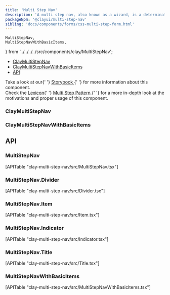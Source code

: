 ```yaml
---
title: 'Multi Step Nav'
description: 'A multi step nav, also known as a wizard, is a determinate progress bar used in long processes that divides the main task into subtasks. The wizard lets the user quickly identify their current progress in completing the task and navigate forwards and backwards between steps if needed.'
packageNpm: '@clayui/multi-step-nav'
sibling: 'docs/components/forms/css-multi-step-form.html'
---
```


	MultiStepNav,
	MultiStepNavWithBasicItems,
} from '../../../../src/components/clay/MultiStepNav';

<div class="nav-toc-absolute">
<div class="nav-toc">

-   [ClayMultiStepNav](#claymultistepnav)
-   [ClayMultiStepNavWithBasicItems](#claymultistepnavwithbasicitems)
-   [API](#api)

</div>
</div>

<div class="clay-site-alert alert alert-warning">
	Take a look at our{' '}
	<a href="https://storybook-clayui.netlify.com/?path=/story/components-claymultistepnav--low-level">
		Storybook
	</a>{' '}
	for more information about this component.
</div>

<div class="clay-site-alert alert alert-info">
	Check the <a href="https://liferay.design/lexicon/">Lexicon</a>{' '}
	<a href="https://liferay.design/lexicon/core-components/forms/multi-step-form/">
		Multi Step Pattern
	</a>{' '}
	for a more in-depth look at the motivations and proper usage of this
	component.
</div>

### ClayMultiStepNav

<MultiStepNav />

### ClayMultiStepNavWithBasicItems

<MultiStepNavWithBasicItems />

## API

### MultiStepNav

<div>[APITable "clay-multi-step-nav/src/MultiStepNav.tsx"]</div>

### MultiStepNav.Divider

<div>[APITable "clay-multi-step-nav/src/Divider.tsx"]</div>

### MultiStepNav.Item

<div>[APITable "clay-multi-step-nav/src/Item.tsx"]</div>

### MultiStepNav.Indicator

<div>[APITable "clay-multi-step-nav/src/Indicator.tsx"]</div>

### MultiStepNav.Title

<div>[APITable "clay-multi-step-nav/src/Title.tsx"]</div>

### MultiStepNavWithBasicItems

<div>[APITable "clay-multi-step-nav/src/MultiStepNavWithBasicItems.tsx"]</div>

